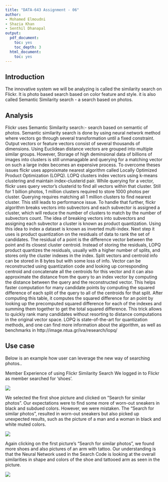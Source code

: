 ---
title: "DATA-643 Assignment - 06"
author:
- Mohamed Elmoudni
- Shazia Khan
- Senthil Dhanapal
output:
  pdf_document:
    toc: yes
    toc_depth: 3
  html_document:
    toc: yes
---


## Introduction


The innovative system we will be analyzing is called the similarity search on Flickr.  It is photo based search based on color feature and style. it is also called Semantic Similarity search - a search based on photos.  

## Analysis

Flickr uses Semantic Similarity search:- search based on semantic of photos. Semantic similarity search is done by using neural network method 
where vectors go through several transformation until a fixed constraint. Output vectors or feature vectors consist of several thousands of dimensions.
Using Euclidean distance vectors are grouped into multiple similar groups. However, Storage of high deminsional data of billions of images into clusters is still 
unmanagable and querying for a matching vector on such a large index becomes an expensive process. To overcome theses issues flickr uses approixmate nearest 
algorithm called Locally Optimized Product Optimization (LOPQ). LOPQ clusters index vectors using k-means clustering and maintain index-clusterid pair. 
While querying for a vector, flickr uses query vector's clusterid to find all vectors within that cluster. Still for 1 billion photos, 1 million clusters required to 
store 1000 photos per cluster. Querying requires matching all 1 million clusters to find nearest cluster. This still leads to performance issue. To handle that further, 
flickr algorithm breaks vectors into subvectors and each subvector is assigned a cluster, which will reduce the number of clusters to match by the number of subvectors count.
The idea of breaking vectors into subvectors and assigning each subvector a cluster is known as product quantization. Using this idea to index a dataset is known as 
inverted multi-index. Next step it uses is product quantization on the residuals of data to rank the set of candidates. The residual of a point is the 
difference vector between the point and its closest cluster centroid. Instead of storing the residuals, LOPQ product quantizes the residuals, usually with a 
higher number of splits, and stores only the cluster indexes in the index. Split vectors and centroid info can be stored in 8 bytes but with some loss of info.
Vector can be reconstructed using quantization code and looking up corresponding centroid and concatenate all the centroids for this vector and it can also 
approximate the distance from the query to an index vector by computing the distance between the query and the reconstructed vector. This helps faster 
computation  for many candidate points by computing the squared difference of each split of the query to all of the centroids for that split. After computing this 
table, it computes the squared difference for an  point by looking up the precomputed squared difference for each of the indexes and summing them together to 
get the total squared difference. This trick allows to quickly rank many candidates without resorting to distance computations in the original vector space.
LOPQ is state-of-the-art for quantization methods, and one can find more information about the algorithm, as well as benchmarks in http://image.ntua.gr/iva/research/lopq/


\newpage

## Use case

Below is an example how user can leverage the new way of searching photos..

Member Experience of using Flickr Similarity Search
We logged in to Flickr as member searched for 'shoes'.


![](https://raw.githubusercontent.com/simonnyc/IS-643/master/Assignment06/photo1.png)



\newpage

We selected the first shoe picture and clicked on "Search for similar photos". Our expectations were to find some more of worn-out sneakers in black and subdued colors. However, we were mistaken. The "Search for similar photos", resulted in worn-out sneakers but also picked up unexpected results, such as the picture of a man and a woman in black and white muted colors.

![](https://raw.githubusercontent.com/simonnyc/IS-643/master/Assignment06/photo2.png)

\newpage

Again clicking on the first picture's "Search for similar photos", we found more shoes and also pictures of an arm with tattoo.
Our understanding is that the Neural Network used in the Search Code is looking at the overall similarities in shape and colors of the shoe and tattooed arm as seen in the picture.


![](https://raw.githubusercontent.com/simonnyc/IS-643/master/Assignment06/photo3.png)

